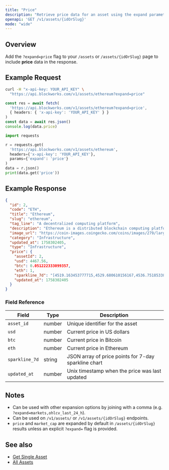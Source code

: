 ```yaml
---
title: "Price"
description: "Retrieve price data for an asset using the expand parameter"
openapi: 'GET /v1/assets/{idOrSlug}'
mode: "wide"
---
```


## Overview

Add the `?expand=price` flag to your `/assets` or `/assets/{idOrSlug}` page to include **price** data in the response.

## Example Request

<CodeGroup>

```bash cURL
curl -H "x-api-key: YOUR_API_KEY" \
  "https://api.blockworks.com/v1/assets/ethereum?expand=price"
```

```typescript TypeScript
const res = await fetch(
  'https://api.blockworks.com/v1/assets/ethereum?expand=price',
  { headers: { 'x-api-key': 'YOUR_API_KEY' } }
)
const data = await res.json()
console.log(data.price)
```

```python Python
import requests

r = requests.get(
  'https://api.blockworks.com/v1/assets/ethereum',
  headers={'x-api-key': 'YOUR_API_KEY'},
  params={'expand': 'price'}
)
data = r.json()
print(data.get('price'))
```

</CodeGroup>

## Example Response

```json
{
  "id": 2,
  "code": "ETH",
  "title": "Ethereum",
  "slug": "ethereum",
  "tag_line": "A decentralized computing platform",
  "description": "Ethereum is a distributed blockchain computing platform for smart contracts and decentralized applications. Its native token is ether (ETH), which primarily serves as a means of payment for transaction fees and as collateral for borrowing specific ERC-20 tokens within the decentralized finance (DeFi) sector.",
  "image_url": "https://coin-images.coingecko.com/coins/images/279/large/ethereum.png?1696501628",
  "category": "Infrastructure",
  "updated_at": 1758302405,
  "type": "Infrastructure",
  "price": {
    "assetId": 2,
    "usd": 4467.56,
    "btc": 0.051222333099357,
    "eth": 1,
    "sparkline_7d": "[4519.163453777715,4529.680610156167,4536.751853389971,4547.617065156476,4547.09093014933,4576.40976676095,4609.982891673514,4624.207517902176,4660.545960904753,4666.558168875513,4656.856510320215,4703.275009608163,4708.841744149995,4710.714808350414,4706.606389434979,4704.464857920136,4762.7359405153,4748.852414082198,4724.29254299844,4712.022676936822,4715.002444456604,4727.604617651362,4732.642068962556,4718.130385491352,4722.796640028064,4723.031921093237,4683.353712508085,4692.2181244708,4656.001732420619,4620.425114162406,4632.371949422324,4646.206405597374,4640.13960677423,4660.6297754466705,4664.351357170296,4660.7909806879115,4669.028586485019,4673.321166918544,4675.229280195361,4686.666478079155,4668.695581933468,4662.080456986905,4678.811553930819,4667.58609000575,4654.922747321775,4659.454130610924,4669.2174611930495,4663.109173214232,4639.172173367362,4631.39138081903,4613.9030874130995,4603.429695694176,4582.534478690314,4594.754866143153,4617.782182090973,4604.573701808501,4617.042984357665,4618.847860162513,4627.650016735418,4630.113468968738,4606.740088999127,4601.708382590414,4623.837375027429,4623.016019131784,4638.702880691971,4643.024594552803,4659.525423635756,4632.977620240332,4596.1704420049655,4513.890870581878,4525.519797941539,4531.002845468589,4528.698118464781,4515.152007593177,4523.32220997274,4519.12807877986,4501.684840571672,4494.988139510047,4503.412429594388,4502.989891416316,4492.196960821642,4512.192551642836,4524.657142396405,4515.331765053863,4522.7579691582605,4513.840082395482,4519.696921048654,4516.384464061332,4523.239063653935,4517.461239667967,4531.050144341452,4505.9955663179135,4514.757817704035,4510.6732204016935,4512.04667502411,4500.2711447551155,4502.771205088777,4500.992420825447,4456.220640792071,4445.600869317445,4468.856320298547,4466.625675273125,4491.681885098661,4480.873569624577,4491.300084414629,4495.927103961496,4509.405240412951,4523.605591930226,4503.398838715683,4514.091632216672,4514.521562348898,4532.281824482799,4500.70082104255,4474.115484280956,4515.486211148579,4543.794258167605,4544.719561286415,4510.102908589131,4498.680985255563,4484.22101524546,4492.54930798026,4502.828602920466,4504.914170052242,4490.1972038403665,4491.131169736718,4491.321465707439,4519.751094935965,4461.541858527294,4522.30131036529,4499.899392275751,4533.10381634265,4599.310397067619,4591.768794331328,4585.912191540487,4621.520410281238,4613.512626646037,4619.462679081794,4607.828265867914,4588.033668406763,4574.624208235424,4576.497673145542,4602.607451654013,4597.782496945934,4577.357510077863,4576.429907052872,4576.1003676566515,4579.064212378724,4597.639169160368,4602.277918102901,4628.905424766412,4613.734469587316,4619.229477111724,4593.345565768889,4604.232839720207,4596.758550532023,4588.618925606986,4590.6367372135155,4610.457093522816,4607.38741209135,4592.5660419889555,4549.712898741619,4556.422097424589,4543.340565318739,4527.729159084257,4540.68595031087,4536.397355019644,4523.077929022869,4529.259806161378]",
    "updated_at": 1758302405
  }
}
```

### Field Reference

| Field | Type | Description |
|---|---|---|
| `asset_id` | number | Unique identifier for the asset |
| `usd` | number | Current price in US dollars |
| `btc` | number | Current price in Bitcoin |
| `eth` | number | Current price in Ethereum |
| `sparkline_7d` | string | JSON array of price points for 7-day sparkline chart |
| `updated_at` | number | Unix timestamp when the price was last updated |

## Notes

- Can be used with other expansion options by joining with a comma (e.g. `?expand=markets,ohlcv_last_24_h`).
- Can be used on `/v1/assets/` or `/v1/assets/{idOrSlug}` endpoints.
- `price` and `market_cap` are expanded by default in `/assets/{idOrSlug}` results unless an explicit `?expand=` flag is provided.

## See also

- [Get Single Asset](/api-reference/assets/get-single)
- [All Assets](/api-reference/assets/list)